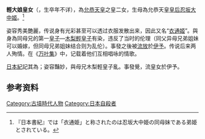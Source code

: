 '''輕大娘皇女'''（{{lang|ja|かるのおおいらつめ}}，生卒年不详），為[[允恭天皇|允恭天皇]]之皇二女，生母為允恭天皇[[皇后|皇后]][[忍坂大中姬|忍坂大中姬]]。<ref>『日本書紀』では「衣通姫」と称されたのは忍坂大中姫の同母妹である弟姫とされている。</ref>

姿容秀美艷麗，传说身有光彩甚至可以透过衣服发散出来，因此又名“[[衣通姬|衣通姬]]”。與身為同母兄的第一[[皇子|皇子]]—[[木梨輕皇子|木梨輕皇子]]有染，违反了当时的伦理（同父异母兄弟姐妹可以婚嫁，但同母兄弟姐妹结合则为乱伦）。事發之後被[[流放|流放]]於[[伊予|伊予]]。传说后来两人殉情。在《[[万叶集|万叶集]]》中，记载着他们互相唱咏的情歌。

[[日本紀|日本紀]]記其為；姿容豔妙，與母兄木梨輕皇子亂。事發覺，流皇女於伊予。
== 参考资料 ==
{{reflist}}
{{Japan-emperor-stub}}

[[Category:古墳時代人物|Category:古墳時代人物]]
[[Category:日本自殺者|Category:日本自殺者]]